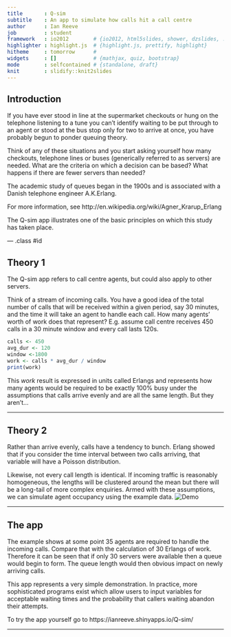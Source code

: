 ```yaml
---
title       : Q-sim
subtitle    : An app to simulate how calls hit a call centre
author      : Ian Reeve
job         : student
framework   : io2012        # {io2012, html5slides, shower, dzslides, ...}
highlighter : highlight.js  # {highlight.js, prettify, highlight}
hitheme     : tomorrow      # 
widgets     : []            # {mathjax, quiz, bootstrap}
mode        : selfcontained # {standalone, draft}
knit        : slidify::knit2slides
---
```


## Introduction

If you have ever stood in line at the supermarket checkouts or hung on the telephone listening to a tune you can't identify waiting to be put through to an agent or stood at the bus stop only for two to arrive at once, you have probably begun to ponder queuing theory. 

Think of any of these situations and you start asking yourself how many checkouts, telephone lines or buses (generically referred to as servers) are needed. What are the criteria on which a decision can be based? What happens if there are fewer servers than needed?

The academic study of queues began in the 1900s and is associated with a Danish telephone engineer A.K.Erlang.

For more information, see http://en.wikipedia.org/wiki/Agner_Krarup_Erlang

The Q-sim app illustrates one of the basic principles on which this study has taken place.

--- .class #id 

## Theory 1

The Q-sim app refers to call centre agents, but could also apply to other servers.

Think of a stream of incoming calls. You have a good idea of the total number of calls that will be received within a given period, say 30 minutes, and the time it will take an agent to handle each call. How many agents' worth of work does that represent? E.g. assume call centre receives 450 calls in a 30 minute window and every call lasts 120s.

```r
calls <- 450
avg_dur <- 120
window <-1800
work <- calls * avg_dur / window
print(work)
```

This *work* result is expressed in units called Erlangs and represents how many agents would be required to be exactly 100% busy under the assumptions that calls arrive evenly and are all the same length. But they aren't...

---

## Theory 2

Rather than arrive evenly, calls have a tendency to bunch. Erlang showed that if you consider the time interval between two calls arriving, that variable will have a Poisson distribution.

Likewise, not every call length is identical. If incoming traffic is reasonably homogeneous, the lengths will be clustered around the mean but there will be a long-tail of more complex enquiries. Armed with these assumptions, we can simulate agent occupancy using the example data.
![Demo](assets/img/ex1.png)

---

## The app

The example shows at some point 35 agents are required to handle the incoming calls. Compare that with the calculation of 30 Erlangs of work. Therefore it can be seen that if only 30 servers were available then a queue would begin to form. The queue length would then obvious impact on newly arriving calls. 

This app represents a very simple demonstration. In practice, more sophisticated programs exist which allow users to input variables for acceptable waiting times and the probability that callers waiting abandon their attempts.

To try the app yourself go to https://ianreeve.shinyapps.io/Q-sim/

---

